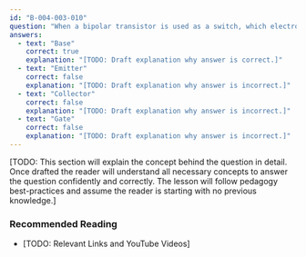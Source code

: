 ```yaml
---
id: "B-004-003-010"
question: "When a bipolar transistor is used as a switch, which electrode controls its state?"
answers:
  - text: "Base"
    correct: true
    explanation: "[TODO: Draft explanation why answer is correct.]"
  - text: "Emitter"
    correct: false
    explanation: "[TODO: Draft explanation why answer is incorrect.]"
  - text: "Collector"
    correct: false
    explanation: "[TODO: Draft explanation why answer is incorrect.]"
  - text: "Gate"
    correct: false
    explanation: "[TODO: Draft explanation why answer is incorrect.]"
---
```


[TODO: This section will explain the concept behind the question in detail. Once drafted the reader will understand all necessary concepts to answer the question confidently and correctly. The lesson will follow pedagogy best-practices and assume the reader is starting with no previous knowledge.]

### Recommended Reading

- [TODO: Relevant Links and YouTube Videos]

